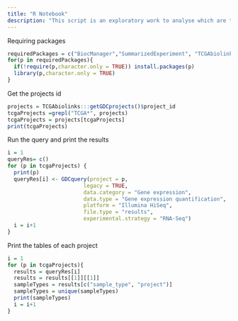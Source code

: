 ```yaml
---
title: "R Notebook"
description: "This script is an exploratory work to analyse which are the sample_types available on the TCGA website using TCGABiolink package"
---
```

Requiring packages
```r
requiredPackages = c("BiocManager","SummarizedExperiment", "TCGAbiolinks", "DT")
for(p in requiredPackages){
  if(!require(p,character.only = TRUE)) install.packages(p)
  library(p,character.only = TRUE)
}
```
Get the projects id
```r
projects = TCGAbiolinks:::getGDCprojects()$project_id
tcgaProjects =grepl("TCGA*", projects)
tcgaProjects = projects[tcgaProjects]
print(tcgaProjects)
```

Run the query and print the results

```r
i = 1
queryRes= c()
for (p in tcgaProjects) {
  print(p)
  queryRes[i] <- GDCquery(project = p,
                        legacy = TRUE,
                        data.category = "Gene expression",
                        data.type = "Gene expression quantification",
                        platform = "Illumina HiSeq",
                        file.type = "results",
                        experimental.strategy = "RNA-Seq")
  i = i+1
}
```

Print the tables of each project
```r
i = 1
for (p in tcgaProjects){
  results = queryRes[i]
  results = results[[1]][[1]]
  sampleTypes = results[c("sample_type", "project")]
  sampleTypes = unique(sampleTypes)
  print(sampleTypes)
  i = i+1
}
```

